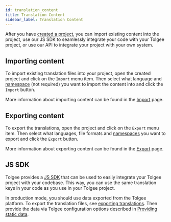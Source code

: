 ```yaml
---
id: translation_content
title: Translation Content
sidebar_label: Translation Content
---
```


After you have [created a project](creating_project), you can import existing content into the project, use our JS SDK to seamlessly integrate your code with your Tolgee project, or use our API to integrate your project with your own system.

## Importing content

To import existing translation files into your project, open the created project and click on the `Import` menu item.
Then select what language and [namespace](/platform/translation_keys/namespaces) (not required) you want to import the content into and click the `Import` button.

More information about importing content can be found in the [Import](/platform/projects_and_organizations/import) page.

## Exporting content

To export the translations, open the project and click on the `Export` menu item.
Then select what languages, file formats and [namespaces](/platform/translation_keys/namespaces) you want to export and click the `Export` button.

More information about exporting content can be found in the [Export](/platform/projects_and_organizations/export) page.

## JS SDK

Tolgee provides a [JS SDK](/js-sdk) that can be used to easily integrate your Tolgee project with your codebase.
This way, you can use the same translation keys in your code as you use in your Tolgee project.

In production mode, you should use data exported from the Tolgee platform.
To export the translation files, see [exporting translations](/platform/projects_and_organizations/export).
Then provide the data via Tolgee configuration options described in [Providing static data](/js-sdk/providing-static-data).